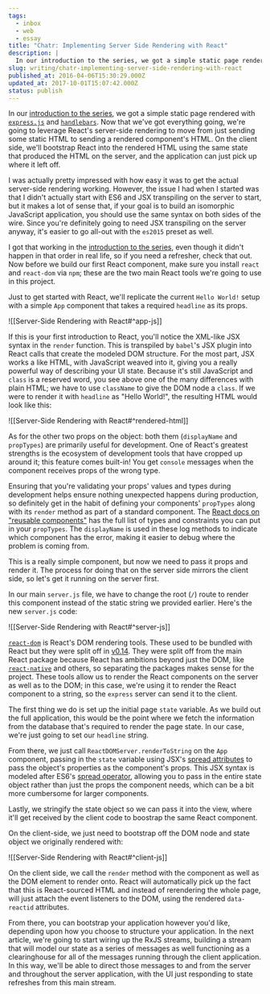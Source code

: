 ```yaml
---
tags:
  - inbox
  - web
  - essay
title: "Chatr: Implementing Server Side Rendering with React"
description: |
  In our introduction to the series, we got a simple static page rendered with express.js and handlebars. Now that we’ve got everything going, we’re going to leverage React’s server-side rendering to move from just sending some static HTML to sending a rendered component’s HTML. On the client side, we’ll bootstrap React into the rendered HTML \[…]
slug: writing/chatr-implementing-server-side-rendering-with-react
published_at: 2016-04-06T15:30:29.000Z
updated_at: 2017-10-01T15:07:42.000Z
status: publish
---
```

In our [introduction to the series](https://jamesdigioia.com/chatr-exploring-react-rxjs-with-a-chat-application/), we got a simple static page rendered with [`express.js`](http://expressjs.com/) and [`handlebars`](http://handlebarsjs.com/). Now that we've got everything going, we're going to leverage React's server-side rendering to move from just sending some static HTML to sending a rendered component's HTML. On the client side, we'll bootstrap React into the rendered HTML using the same state that produced the HTML on the server, and the application can just pick up where it left off.

I was actually pretty impressed with how easy it was to get the actual server-side rendering working. However, the issue I had when I started was that I didn't actually start with ES6 and JSX transpiling on the server to start, but it makes a lot of sense that, if your goal is to build an isomorphic JavaScript application, you should use the same syntax on both sides of the wire. Since you're definitely going to need JSX transpiling on the server anyway, it's easier to go all-out with the `es2015` preset as well.

I got that working in the [introduction to the series](https://jamesdigioia.com/chatr-exploring-react-rxjs-with-a-chat-application/), even though it didn't happen in that order in real life, so if you need a refresher, check that out. Now before we build our first React component, make sure you install `react` and `react-dom` via `npm`; these are the two main React tools we're going to use in this project.

Just to get started with React, we'll replicate the current `Hello World!` setup with a simple `App` component that takes a required `headline` as its props.

!\[\[Server-Side Rendering with React#^app-js]]

If this is your first introduction to React, you'll notice the XML-like JSX syntax in the `render` function. This is transpiled by `babel`'s JSX plugin into React calls that create the modeled DOM structure. For the most part, JSX works a like HTML, with JavaScript weaved into it, giving you a really powerful way of describing your UI state. Because it's still JavaScript and `class` is a reserved word, you see above one of the many differences with plain HTML; we have to use `className` to give the DOM node a `class`. If we were to render it with `headline` as "Hello World!", the resulting HTML would look like this:

!\[\[Server-Side Rendering with React#^rendered-html]]

As for the other two props on the object: both them (`displayName` and `propTypes`) are primarily useful for development. One of React's greatest strengths is the ecosystem of development tools that have cropped up around it; this feature comes built-in! You get `console` messages when the component receives props of the wrong type.

Ensuring that you're validating your props' values and types during development helps ensure nothing unexpected happens during production, so definitely get in the habit of defining your components' `propTypes` along with its `render` method as part of a standard component. The [React docs on "reusable components"](http://facebook.github.io/react/docs/reusable-components.html) has the full list of types and constraints you can put in your `propTypes`. The `displayName` is used in these log methods to indicate which component has the error, making it easier to debug where the problem is coming from.

This is a really simple component, but now we need to pass it props and render it. The process for doing that on the server side mirrors the client side, so let's get it running on the server first.

In our main `server.js` file, we have to change the root (`/`) route to render this component instead of the static string we provided earlier. Here's the new `server.js` code:

!\[\[Server-Side Rendering with React#^server-js]]

[`react-dom`](https://www.npmjs.com/package/react-dom) is React's DOM rendering tools. These used to be bundled with React but they were split off in [v0.14](https://facebook.github.io/react/blog/2015/10/07/react-v0.14.html). They were split off from the main React package because React has ambitions beyond just the DOM, like [`react-native`](https://github.com/facebook/react-native) and others, so separating the packages makes sense for the project. These tools allow us to render the React components on the server as well as to the DOM; in this case, we're using it to render the React component to a string, so the `express` server can send it to the client.

The first thing we do is set up the initial page `state` variable. As we build out the full application, this would be the point where we fetch the information from the database that's required to render the page state. In our case, we're just going to set our `headline` string.

From there, we just call `ReactDOMServer.renderToString` on the `App` component, passing in the `state` variable using JSX's [spread attributes](https://facebook.github.io/react/docs/jsx-spread.html) to pass the object's properties as the component's props. This JSX syntax is modeled after ES6's [spread operator](https://developer.mozilla.org/en-US/docs/Web/JavaScript/Reference/Operators/Spread_operator), allowing you to pass in the entire state object rather than just the props the component needs, which can be a bit more cumbersome for larger components.

Lastly, we stringify the state object so we can pass it into the view, where it'll get received by the client code to boostrap the same React component.

On the client-side, we just need to bootstrap off the DOM node and state object we originally rendered with:

!\[\[Server-Side Rendering with React#^client-js]]

On the client side, we call the `render` method with the component as well as the DOM element to render onto. React will automatically pick up the fact that this is React-sourced HTML and instead of rerendering the whole page, will just attach the event listeners to the DOM, using the rendered `data-reactid` attributes.

From there, you can bootstrap your application however you'd like, depending upon how you choose to structure your application. In the next article, we're going to start wiring up the RxJS streams, building a stream that will model our state as a series of messages as well functioning as a clearinghouse for all of the messages running through the client application. In this way, we'll be able to direct those messages to and from the server and throughout the server application, with the UI just responding to state refreshes from this main stream.

